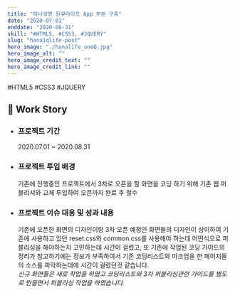 ```yaml
---
title: "하나생명 원큐라이프 App 부분 구축"
date: "2020-07-01"
enddate: "2020-08-31"
skill: "#HTML5, #CSS3, #JQUERY"
slug: "hana1qlife-post"
hero_image: "./hanalife_oneQ.jpg"
hero_image_alt: ""
hero_image_credit_text: ""
hero_image_credit_link: ""
---
```


<div className="badge-wrap">
  <span className="badge badge-html">#HTML5</span>
  <span className="badge badge-css">#CSS3</span>
  <span className="badge badge-javscript">#JQUERY</span>
</div>

## 🎤 Work Story

- ### 프로젝트 기간

  2020.07.01 ~ 2020.08.31

- ### 프로젝트 투입 배경

  기존에 진행중인 프로젝트에서 3차로 오픈을 할 화면을 코딩 하기 위해 기존 웹 퍼블리셔와 교체 투입하여 오픈까지 완료 후 철수

- ### 프로젝트 이슈 대응 및 성과 내용

  기존에 오픈한 화면의 디자인이랑 3차 오픈 예정인 화면들의 디자인이 상이하여 기존에 사용하고 있던 reset.css와 common.css를 사용해야 하는데 어떤식으로 퍼블리싱을 해야하는지 고민하는데 시간이 걸렸고, 또 기존에 작업된 코딩 가이드의 정리가 참고하기에는 정보가 부족하여서 기존 코딩리스트와 마크업을 한 페이지들의 소스를 파악하는데에 시간이 걸렸던것 같습니다. <br/>
  _신규 화면들은 새로 작업을 하였고 코딩리스트와 3차 퍼블리싱관련 가이드를 별도로 만들면서 퍼블리싱 작업을 하였습니다._
